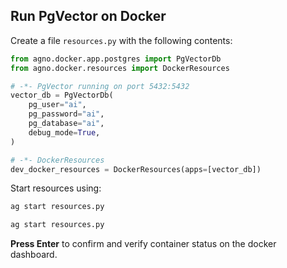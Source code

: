 ## Run PgVector on Docker

Create a file `resources.py` with the following contents:

```python resources.py
from agno.docker.app.postgres import PgVectorDb
from agno.docker.resources import DockerResources

# -*- PgVector running on port 5432:5432
vector_db = PgVectorDb(
    pg_user="ai",
    pg_password="ai",
    pg_database="ai",
    debug_mode=True,
)

# -*- DockerResources
dev_docker_resources = DockerResources(apps=[vector_db])
```

Start resources using:

<CodeGroup>

```bash Mac
ag start resources.py
```

```bash Windows
ag start resources.py
```

</CodeGroup>

**Press Enter** to confirm and verify container status on the docker dashboard.
